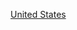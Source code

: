 {{Commons category|1797 establishments in the United States}}
{{estcatCountry|179|7|美國|United States}}

[[Category:1797年北美洲建立|United States]]
